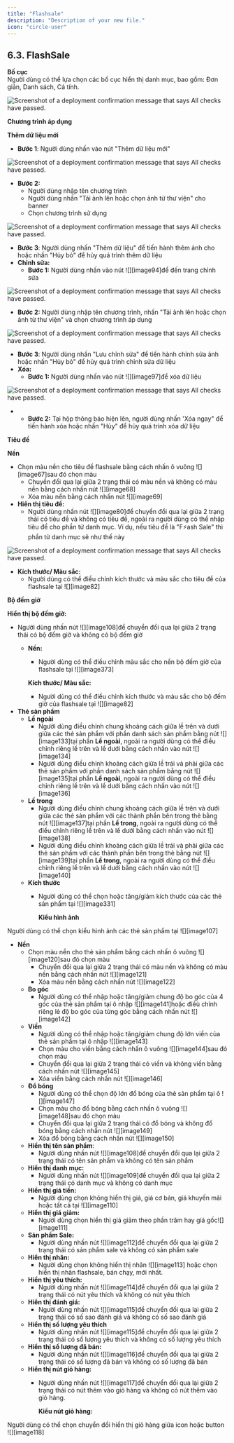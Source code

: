 ```yaml
---
title: "Flashsale"
description: "Description of your new file."
icon: "circle-user"
---
```


## **6.3. FlashSale**

**Bố cục**\
Người dùng có thể lựa chọn các bố cục hiển thị danh mục, bao gồm: Đơn giản, Danh sách, Cá tính.

<Frame caption="Bố cục Flashsale">
  <img
    src="https://aimini-upload.sgp1.digitaloceanspaces.com/image79_46cff84d22.png"
    alt="Screenshot of a deployment confirmation message that says All checks have passed."
    style={{ borderRadius:"0.5rem" }}
    title=""
  />
</Frame>

**Chương trình áp dụng**

**Thêm dữ liệu mới**

- **Bước 1**: Người dùng nhấn vào nút "Thêm dữ liệu mới"

<Frame caption="Nút thêm dữ liệu  ">
  <img
    src="https://aimini-upload.sgp1.digitaloceanspaces.com/image30_6567c89508.png"
    alt="Screenshot of a deployment confirmation message that says All checks have passed."
    style={{ borderRadius:"0.5rem" }}
    title=""
  />
</Frame>

- **Bước 2:**
  - Người dùng nhập tên chương trình
  - Người dùng nhấn "Tải ảnh lên hoặc chọn ảnh từ thư viện" cho banner
  - Chọn chương trình sử dụng

<Frame caption="Thêm dữ liệu Flashsale ">
  <img
    src="https://aimini-upload.sgp1.digitaloceanspaces.com/image194_63f0013b9a.png"
    alt="Screenshot of a deployment confirmation message that says All checks have passed."
    style={{ borderRadius:"0.5rem" }}
    title=""
  />
</Frame>

- **Bước 3**: Người dùng nhấn "Thêm dữ liệu" để tiến hành thêm ảnh cho hoặc nhấn "Hủy bỏ" để hủy quá trình thêm dữ liệu
- **Chỉnh sửa:**
  - **Bước 1:** Người dùng nhấn vào nút ![][image94]để đến trang chỉnh sửa

<Frame caption="Nút chỉnh sửa  ">
  <img
    src="https://aimini-upload.sgp1.digitaloceanspaces.com/image22_4538fa35d5.png"
    alt="Screenshot of a deployment confirmation message that says All checks have passed."
    style={{ borderRadius:"0.5rem" }}
    title=""
  />
</Frame>

- **Bước 2:** Người dùng nhập tên chương trình, nhấn "Tải ảnh lên hoặc chọn ảnh từ thư viện" và chọn chương trình áp dụng

<Frame caption="Trang chỉnh sửa dữ liệu   ">
  <img
    src="https://aimini-upload.sgp1.digitaloceanspaces.com/image119_37596fa0f5.png"
    alt="Screenshot of a deployment confirmation message that says All checks have passed."
    style={{ borderRadius:"0.5rem" }}
    title=""
  />
</Frame>

- **Bước 3**: Người dùng nhấn "Lưu chỉnh sửa" để tiến hành chỉnh sửa ảnh hoặc nhấn "Hủy bỏ" để hủy quá trình chỉnh sửa dữ liệu
- **Xóa:**
  - **Bước 1:** Người dùng nhấn vào nút ![][image97]để xóa dữ liệu

<Frame caption="Nút xóa   ">
  <img
    src="https://aimini-upload.sgp1.digitaloceanspaces.com/image199_72108dc338.png"
    alt="Screenshot of a deployment confirmation message that says All checks have passed."
    style={{ borderRadius:"0.5rem" }}
    title=""
  />
</Frame>

- - **Bước 2:** Tại hộp thông báo hiện lên, người dùng nhấn 'Xóa ngay" để tiến hành xóa hoặc nhấn "Hủy" để hủy quá trình xóa dữ liệu

**Tiêu đề**

**Nền**

- Chọn màu nền cho tiêu đề flashsale bằng cách nhấn ô vuông ![][image67]sau đó chọn màu
  - Chuyển đổi qua lại giữa 2 trạng thái có màu nền và không có màu nền bằng cách nhấn nút ![][image68]
  - Xóa màu nền bằng cách nhấn nút ![][image69]
- **Hiển thị tiêu đề:**
  - Người dùng nhấn nút ![][image80]để chuyển đổi qua lại giữa 2 trạng thái có tiêu đề và không có tiêu đề, ngoài ra người dùng có thể nhập tiêu đề cho phần tử danh mục. Ví dụ, nếu tiêu đề là "F⚡ash Sale" thì phần tử danh mục sẽ như thế này

<Frame caption="Tiêu đề Flashsale   ">
  <img
    src="https://aimini-upload.sgp1.digitaloceanspaces.com/image95_4af11967a4.png"
    alt="Screenshot of a deployment confirmation message that says All checks have passed."
    style={{ borderRadius:"0.5rem" }}
    title=""
  />
</Frame>

- **Kích thước/ Màu sắc:**
  - Người dùng có thể điều chỉnh kích thước và màu sắc cho tiêu đề của flashsale tại ![][image82]

**Bộ đếm giờ**

**Hiển thị bộ đếm giờ:**

- Người dùng nhấn nút ![][image108]để chuyển đổi qua lại giữa 2 trạng thái có bộ đếm giờ và không có bộ đếm giờ
  - **Nền:**
    - Người dùng có thể điều chỉnh màu sắc cho nền bộ đếm giờ của flashsale tại ![][image373]

    **Kích thước/ Màu sắc:**
    - Người dùng có thể điều chỉnh kích thước và màu sắc cho bộ đếm giờ của flashsale tại ![][image82]
- **Thẻ sản phẩm**
  - **Lề ngoài**
    - Người dùng điều chỉnh chung khoảng cách giữa lề trên và dưới giữa các thẻ sản phẩm với phần danh sách sản phẩm bằng nút ![][image133]tại phần **Lề ngoài**, ngoài ra người dùng có thể điều chỉnh riêng lề trên và lề dưới bằng cách nhấn vào nút ![][image134]
    - Người dùng điều chỉnh khoảng cách giữa lề trái và phải giữa các thẻ sản phẩm với phần danh sách sản phẩm bằng nút ![][image135]tại phần **Lề ngoài**, ngoài ra người dùng có thể điều chỉnh riêng lề trên và lề dưới bằng cách nhấn vào nút ![][image136]
  - **Lề trong**
    - Người dùng điều chỉnh chung khoảng cách giữa lề trên và dưới giữa các thẻ sản phẩm với các thành phần bên trong thẻ bằng nút ![][image137]tại phần **Lề trong**, ngoài ra người dùng có thể điều chỉnh riêng lề trên và lề dưới bằng cách nhấn vào nút ![][image138]
    - Người dùng điều chỉnh khoảng cách giữa lề trái và phải giữa các thẻ sản phẩm với các thành phần bên trong thẻ bằng nút ![][image139]tại phần **Lề trong**, ngoài ra người dùng có thể điều chỉnh riêng lề trên và lề dưới bằng cách nhấn vào nút ![][image140]
  - **Kích thước**
    - Người dùng có thể chọn hoặc tăng/giảm kích thước của các thẻ sản phẩm tại ![][image331]

      **Kiểu hình ảnh**

Người dùng có thể chọn kiểu hình ảnh các thẻ sản phẩm tại ![][image107]

- **Nền**
  - Chọn màu nền cho thẻ sản phẩm bằng cách nhấn ô vuông ![][image120]sau đó chọn màu
    - Chuyển đổi qua lại giữa 2 trạng thái có màu nền và không có màu nền bằng cách nhấn nút ![][image121]
    - Xóa màu nền bằng cách nhấn nút ![][image122]
  - **Bo góc**
    - Người dùng có thể nhập hoặc tăng/giảm chung độ bo góc của 4 góc của thẻ sản phẩm tại ô nhập ![][image141]hoặc điềù chỉnh riêng lẻ độ bo góc của từng góc bằng cách nhấn nút ![][image142]
  - **Viền**
    - Người dùng có thể nhập hoặc tăng/giảm chung độ lớn viền của thẻ sản phẩm tại ô nhập ![][image143]
    - Chọn màu cho viền bằng cách nhấn ô vuông ![][image144]sau đó chọn màu
    - Chuyển đổi qua lại giữa 2 trạng thái có viền và không viền bằng cách nhấn nút ![][image145]
    - Xóa viền bằng cách nhấn nút ![][image146]
  - **Đổ bóng**
    - Người dùng có thể chọn độ lớn đổ bóng của thẻ sản phẩm tại ô ![][image147]
    - Chọn màu cho đổ bóng bằng cách nhấn ô vuông ![][image148]sau đó chọn màu
    - Chuyển đổi qua lại giữa 2 trạng thái có đổ bóng và không đổ bóng bằng cách nhấn nút ![][image149]
    - Xóa đổ bóng bằng cách nhấn nút ![][image150]
  - **Hiển thị tên sản phẩm**:
    - Người dùng nhấn nút ![][image108]để chuyển đổi qua lại giữa 2 trạng thái có tên sản phẩm và không có tên sản phẩm
  - **Hiển thị danh mục:**
    - Người dùng nhấn nút ![][image109]để chuyển đổi qua lại giữa 2 trạng thái có danh mục và không có danh mục
  - **Hiển thị giá tiền:**
    - Người dùng chọn không hiển thị giá, giá cơ bản, giá khuyến mãi hoặc tất cả tại ![][image110]
  - **Hiển thị giá giảm:**
    - Người dùng chọn hiển thị giá giảm theo phần trăm hay giá gốc![][image111]
  - **Sản phẩm Sale:**
    - Người dùng nhấn nút ![][image112]để chuyển đổi qua lại giữa 2 trạng thái có sản phẩm sale và không có sản phẩm sale
  - **Hiển thị nhãn:**
    - Người dùng chọn không hiển thị nhãn ![][image113] hoặc chọn hiển thị nhãn flashsale, bán chạy, mới nhất.
  - **Hiển thị yêu thích:**
    - Người dùng nhấn nút ![][image114]để chuyển đổi qua lại giữa 2 trạng thái có nút yêu thích và không có nút yêu thích
  - **Hiển thị đánh giá:**
    - Người dùng nhấn nút ![][image115]để chuyển đổi qua lại giữa 2 trạng thái có số sao đánh giá và không có số sao đánh giá
  - **Hiển thị số lượng yêu thích**
    - Người dùng nhấn nút ![][image115]để chuyển đổi qua lại giữa 2 trạng thái có số lượng yêu thích và không có số lượng yêu thích
  - **Hiển thị số lượng đã bán:**
    - Người dùng nhấn nút ![][image116]để chuyển đổi qua lại giữa 2 trạng thái có số lượng đã bán và không có số lượng đã bán
  - **Hiển thị nút giỏ hàng:**
    - Người dùng nhấn nút ![][image117]để chuyển đổi qua lại giữa 2 trạng thái có nút thêm vào giỏ hàng và không có nút thêm vào giỏ hàng.

      **Kiểu nút giỏ hàng:**

Người dùng có thể chọn chuyển đổi hiển thị giỏ hàng giữa icon hoặc button ![][image118]